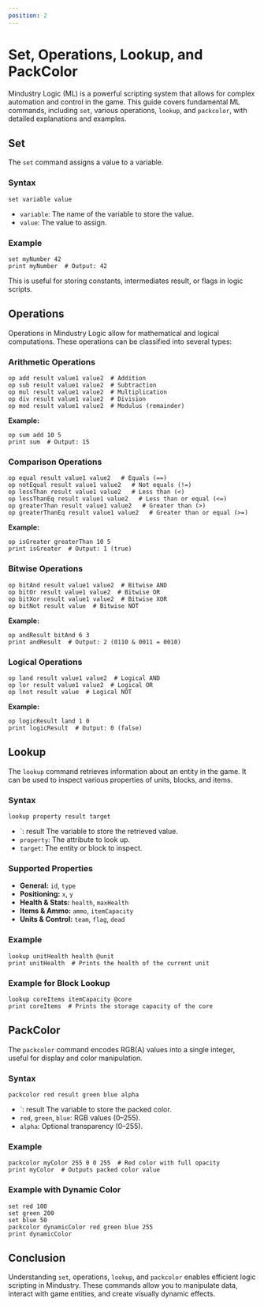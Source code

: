 ```yaml
---
position: 2
---
```


# Set, Operations, Lookup, and PackColor

Mindustry Logic (ML) is a powerful scripting system that allows for complex automation and control in the game. This guide covers fundamental ML commands, including `set`, various operations, `lookup`, and `packcolor`, with detailed explanations and examples.

## Set

The `set` command assigns a value to a variable.

### Syntax

```plaintext
set variable value
```

- `variable`: The name of the variable to store the value.
- `value`: The value to assign.

### Example

```plaintext
set myNumber 42
print myNumber  # Output: 42
```

This is useful for storing constants, intermediates result, or flags in logic scripts.

## Operations

Operations in Mindustry Logic allow for mathematical and logical computations. These operations can be classified into several types:

### Arithmetic Operations

```plaintext
op add result value1 value2  # Addition
op sub result value1 value2  # Subtraction
op mul result value1 value2  # Multiplication
op div result value1 value2  # Division
op mod result value1 value2  # Modulus (remainder)
```

**Example:**

```plaintext
op sum add 10 5
print sum  # Output: 15
```

### Comparison Operations

```plaintext
op equal result value1 value2   # Equals (==)
op notEqual result value1 value2   # Not equals (!=)
op lessThan result value1 value2   # Less than (<)
op lessThanEq result value1 value2   # Less than or equal (<=)
op greaterThan result value1 value2   # Greater than (>)
op greaterThanEq result value1 value2   # Greater than or equal (>=)
```

**Example:**

```plaintext
op isGreater greaterThan 10 5
print isGreater  # Output: 1 (true)
```

### Bitwise Operations

```plaintext
op bitAnd result value1 value2  # Bitwise AND
op bitOr result value1 value2  # Bitwise OR
op bitXor result value1 value2  # Bitwise XOR
op bitNot result value  # Bitwise NOT
```

**Example:**

```plaintext
op andResult bitAnd 6 3
print andResult  # Output: 2 (0110 & 0011 = 0010)
```

### Logical Operations

```plaintext
op land result value1 value2  # Logical AND
op lor result value1 value2  # Logical OR
op lnot result value  # Logical NOT
```

**Example:**

```plaintext
op logicResult land 1 0
print logicResult  # Output: 0 (false)
```

## Lookup

The `lookup` command retrieves information about an entity in the game. It can be used to inspect various properties of units, blocks, and items.

### Syntax

```plaintext
lookup property result target
```

- `: result The variable to store the retrieved value.
- `property`: The attribute to look up.
- `target`: The entity or block to inspect.

### Supported Properties

- **General:** `id`, `type`
- **Positioning:** `x`, `y`
- **Health & Stats:** `health`, `maxHealth`
- **Items & Ammo:** `ammo`, `itemCapacity`
- **Units & Control:** `team`, `flag`, `dead`

### Example

```plaintext
lookup unitHealth health @unit
print unitHealth  # Prints the health of the current unit
```

### Example for Block Lookup

```plaintext
lookup coreItems itemCapacity @core
print coreItems  # Prints the storage capacity of the core
```

## PackColor

The `packcolor` command encodes RGB(A) values into a single integer, useful for display and color manipulation.

### Syntax

```plaintext
packcolor red result green blue alpha
```

- `: result The variable to store the packed color.
- `red`, `green`, `blue`: RGB values (0–255).
- `alpha`: Optional transparency (0–255).

### Example

```plaintext
packcolor myColor 255 0 0 255  # Red color with full opacity
print myColor  # Outputs packed color value
```

### Example with Dynamic Color

```plaintext
set red 100
set green 200
set blue 50
packcolor dynamicColor red green blue 255
print dynamicColor
```

## Conclusion

Understanding `set`, operations, `lookup`, and `packcolor` enables efficient logic scripting in Mindustry. These commands allow you to manipulate data, interact with game entities, and create visually dynamic effects.
